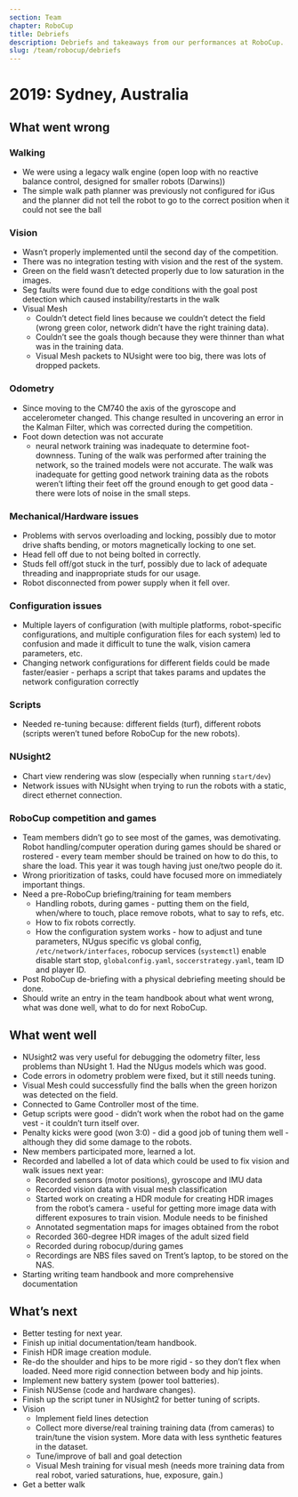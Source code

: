 ```yaml
---
section: Team
chapter: RoboCup
title: Debriefs
description: Debriefs and takeaways from our performances at RoboCup.
slug: /team/robocup/debriefs
---
```


# 2019: Sydney, Australia

## What went wrong

### Walking

- We were using a legacy walk engine (open loop with no reactive balance control, designed for smaller robots (Darwins))
- The simple walk path planner was previously not configured for iGus and the planner did not tell the robot to go to the correct position when it could not see the ball

### Vision

- Wasn’t properly implemented until the second day of the competition.
- There was no integration testing with vision and the rest of the system.
- Green on the field wasn’t detected properly due to low saturation in the images.
- Seg faults were found due to edge conditions with the goal post detection which caused instability/restarts in the walk
- Visual Mesh
  - Couldn’t detect field lines because we couldn’t detect the field (wrong green color, network didn’t have the right training data).
  - Couldn’t see the goals though because they were thinner than what was in the training data.
  - Visual Mesh packets to NUsight were too big, there was lots of dropped packets.

### Odometry

- Since moving to the CM740 the axis of the gyroscope and accelerometer changed. This change resulted in uncovering an error in the Kalman Filter, which was corrected during the competition.
- Foot down detection was not accurate
  - neural network training was inadequate to determine foot-downness. Tuning of the walk was performed after training the network, so the trained models were not accurate. The walk was inadequate for getting good network training data as the robots weren’t lifting their feet off the ground enough to get good data - there were lots of noise in the small steps.

### Mechanical/Hardware issues

- Problems with servos overloading and locking, possibly due to motor drive shafts bending, or motors magnetically locking to one set.
- Head fell off due to not being bolted in correctly.
- Studs fell off/got stuck in the turf, possibly due to lack of adequate threading and inappropriate studs for our usage.
- Robot disconnected from power supply when it fell over.

### Configuration issues

- Multiple layers of configuration (with multiple platforms, robot-specific configurations, and multiple configuration files for each system) led to confusion and made it difficult to tune the walk, vision camera parameters, etc.
- Changing network configurations for different fields could be made faster/easier - perhaps a script that takes params and updates the network configuration correctly

### Scripts

- Needed re-tuning because: different fields (turf), different robots (scripts weren’t tuned before RoboCup for the new robots).

### NUsight2

- Chart view rendering was slow (especially when running `start/dev`)
- Network issues with NUsight when trying to run the robots with a static, direct ethernet connection.

### RoboCup competition and games

- Team members didn’t go to see most of the games, was demotivating. Robot handling/computer operation during games should be shared or rostered - every team member should be trained on how to do this, to share the load. This year it was tough having just one/two people do it.
- Wrong prioritization of tasks, could have focused more on immediately important things.
- Need a pre-RoboCup briefing/training for team members
  - Handling robots, during games - putting them on the field, when/where to touch, place remove robots, what to say to refs, etc.
  - How to fix robots correctly.
  - How the configuration system works - how to adjust and tune parameters, NUgus specific vs global config, `/etc/network/interfaces`, robocup services (`systemctl`) enable disable start stop, `globalconfig.yaml`, `soccerstrategy.yaml`, team ID and player ID.
- Post RoboCup de-briefing with a physical debriefing meeting should be done.
- Should write an entry in the team handbook about what went wrong, what was done well, what to do for next RoboCup.

## What went well

- NUsight2 was very useful for debugging the odometry filter, less problems than NUsight 1. Had the NUgus models which was good.
- Code errors in odometry problem were fixed, but it still needs tuning.
- Visual Mesh could successfully find the balls when the green horizon was detected on the field.
- Connected to Game Controller most of the time.
- Getup scripts were good - didn’t work when the robot had on the game vest - it couldn’t turn itself over.
- Penalty kicks were good (won 3:0) - did a good job of tuning them well - although they did some damage to the robots.
- New members participated more, learned a lot.
- Recorded and labelled a lot of data which could be used to fix vision and walk issues next year:
  - Recorded sensors (motor positions), gyroscope and IMU data
  - Recorded vision data with visual mesh classification
  - Started work on creating a HDR module for creating HDR images from the robot’s camera - useful for getting more image data with different exposures to train vision. Module needs to be finished
  - Annotated segmentation maps for images obtained from the robot
  - Recorded 360-degree HDR images of the adult sized field
  - Recorded during robocup/during games
  - Recordings are NBS files saved on Trent’s laptop, to be stored on the NAS.
- Starting writing team handbook and more comprehensive documentation

## What’s next

- Better testing for next year.
- Finish up initial documentation/team handbook.
- Finish HDR image creation module.
- Re-do the shoulder and hips to be more rigid - so they don’t flex when loaded. Need more rigid connection between body and hip joints.
- Implement new battery system (power tool batteries).
- Finish NUSense (code and hardware changes).
- Finish up the script tuner in NUsight2 for better tuning of scripts.
- Vision
  - Implement field lines detection
  - Collect more diverse/real training training data (from cameras) to train/tune the vision system. More data with less synthetic features in the dataset.
  - Tune/improve of ball and goal detection
  - Visual Mesh training for visual mesh (needs more training data from real robot, varied saturations, hue, exposure, gain.)
- Get a better walk
